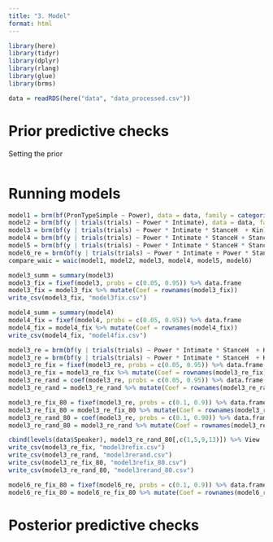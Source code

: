 ```yaml
---
title: "3. Model"
format: html
---
```


```r
library(here)
library(tidyr)
library(dplyr)
library(rlang)
library(glue)
library(brms)
```


```r
data = readRDS(here("data", "data_processed.csv"))
```

# Prior predictive checks
Setting the prior
```r

```

# Running models

```r
model1 = brm(bf(PronTypeSimple ~ Power), data = data, family = categorical(link = "logit"), chains = 1, prior = set_prior("normal(0, 5)", class = "b", dpar = "muJun"))
model2 = brm(bf(y | trials(trials) ~ Power * Intimate), data = data, family = multinomial(link = "logit"), chains = 1, prior = set_prior("normal(0,5)"))
model3 = brm(bf(y | trials(trials) ~ Power * Intimate * StanceH  + Kin), data = data, family = multinomial(link = "logit"), chains = 1, prior = set_prior("normal(0,5)"))
model4 = brm(bf(y | trials(trials) ~ Power * Intimate * StanceH + StanceS + ImpositionH + BenH + Kin), data = data, family = multinomial(link = "logit"), chains = 1, prior = set_prior("normal(0,5)"))
model5 = brm(bf(y | trials(trials) ~ Power * Intimate * StanceH * StanceS * ImpositionH * BenH * Kin), data = data, family = multinomial(link = "logit"), chains = 1, prior = set_prior("normal(0,5)"))
model6_re = brm(bf(y | trials(trials) ~ Power * Intimate + Power * StanceH + Intimate * StanceH + StanceS  + Kin + (1 | Speaker) ), data = data, family = multinomial(link = "logit"), prior = set_prior("normal(0,5)"), cores = getOption("mc.cores", 4L))
compare_waic = waic(model1, model2, model3, model4, model5, model6)
```

```r
model3_summ = summary(model3)
model3_fix = fixef(model3, probs = c(0.05, 0.95)) %>% data.frame
model3_fix = model3_fix %>% mutate(Coef = rownames(model3_fix))
write_csv(model3_fix, "model3fix.csv")

model4_summ = summary(model4)
model4_fix = fixef(model4, probs = c(0.05, 0.95)) %>% data.frame
model4_fix = model4_fix %>% mutate(Coef = rownames(model4_fix))
write_csv(model4_fix, "model4fix.csv")

model3_re = brm(bf(y | trials(trials) ~ Power * Intimate * StanceH  + Kin + (1 | Speaker) ), data = data, family = multinomial(link = "logit"), chains = 1)
model3_re = brm(bf(y | trials(trials) ~ Power * Intimate * StanceH  + Kin + (1 | Speaker) ), data = data, family = multinomial(link = "logit"), prior = set_prior("normal(0,5)"), cores = getOption("mc.cores", 4L))
model3_re_fix = fixef(model3_re, probs = c(0.05, 0.95)) %>% data.frame
model3_re_fix = model3_re_fix %>% mutate(Coef = rownames(model3_re_fix))
model3_re_rand = coef(model3_re, probs = c(0.05, 0.95)) %>% data.frame
model3_re_rand = model3_re_rand %>% mutate(Coef = rownames(model3_re_rand))

model3_re_fix_80 = fixef(model3_re, probs = c(0.1, 0.9)) %>% data.frame
model3_re_fix_80 = model3_re_fix_80 %>% mutate(Coef = rownames(model3_re_fix_80))
model3_re_rand_80 = coef(model3_re, probs = c(0.1, 0.90)) %>% data.frame
model3_re_rand_80 = model3_re_rand %>% mutate(Coef = rownames(model3_re_rand))

cbind(levels(data$Speaker), model3_re_rand_80[,c(1,5,9,13)]) %>% View
write_csv(model3_re_fix, "model3refix.csv")
write_csv(model3_re_rand, "model3rerand.csv")
write_csv(model3_re_fix_80, "model3refix_80.csv")
write_csv(model3_re_rand_80, "model3rerand_80.csv") 

model6_re_fix_80 = fixef(model6_re, probs = c(0.1, 0.9)) %>% data.frame
model6_re_fix_80 = model6_re_fix_80 %>% mutate(Coef = rownames(model6_re_fix_80))
```

# Posterior predictive checks